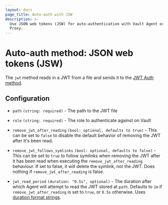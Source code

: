 ```yaml
---
layout: docs
page_title: Auto-auth with JSW
description: >-
  Use JSON web tokens (JSW) for auto-authentication with Vault Agent or Vault
  Proxy.
---
```


# Auto-auth method: JSON web tokens (JSW)

The `jwt` method reads in a JWT from a file and sends it to the [JWT Auth
method](/vault/docs/auth/jwt).

## Configuration

- `path` `(string: required)` - The path to the JWT file

- `role` `(string: required)` - The role to authenticate against on Vault

- `remove_jwt_after_reading` `(bool: optional, defaults to true)` -
  This can be set to `false` to disable the default behavior of removing the
  JWT after it's been read.

- `remove_jwt_follows_symlinks` `(bool: optional, defaults to false)` -
This can be set to `true` to follow symlinks when removing the JWT after it has been read
when executing the `remove_jwt_after_reading` behaviour. If set to false, it will delete
the symlink, not the JWT. Does nothing if `remove_jwt_after_reading` is false.

- `jwt_read_period` `(duration: "0.5s", optional)` - The duration after which
Agent will attempt to read the JWT stored at `path`. Defaults to `1m` if
`remove_jwt_after_reading` is set to `true`, or `0.5s` otherwise.
Uses [duration format strings](/vault/docs/concepts/duration-format).
